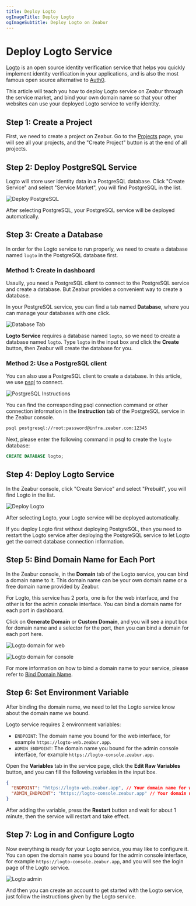 ```yaml
---
title: Deploy Logto
ogImageTitle: Deploy Logto
ogImageSubtitle: Deploy Logto on Zeabur
---
```



# Deploy Logto Service

[Logto](https://logto.io/) is an open source identity verification service that helps you quickly implement identity verification in your applications, and is also the most famous open source alternative to [Auth0](https://auth0.com/).

This article will teach you how to deploy Logto service on Zeabur through the service market, and bind your own domain name so that your other websites can use your deployed Logto service to verify identity.

## Step 1: Create a Project

First, we need to create a project on Zeabur. Go to the [Projects](https://dash.zeabur.com/projects) page, you will see all your projects, and the "Create Project" button is at the end of all projects.

## Step 2: Deploy PostgreSQL Service

Logto will store user identity data in a PostgreSQL database. Click "Create Service" and select "Service Market", you will find PostgreSQL in the list.

![Deploy PostgreSQL](/marketplace/postgresql/deploy.png)

After selecting PostgreSQL, your PostgreSQL service will be deployed automatically.

## Step 3: Create a Database

In order for the Logto service to run properly, we need to create a database named `logto` in the PostgreSQL database first.

### Method 1: Create in dashboard

Usaully, you need a PostgreSQL client to connect to the PostgreSQL service and create a database. But Zeabur provides a convenient way to create a database.

In your PostgreSQL service, you can find a tab named **Database**, where you can manage your databases with one click.

![Database Tab](/marketplace/postgresql/create-database.png)

**Logto Service** requires a database named `logto`, so we need to create a database named `logto`.
Type `logto` in the input box and click the **Create** button, then Zeabur will create the database for you.

### Method 2: Use a PostgreSQL client

You can also use a PostgreSQL client to create a database. In this article, we use [psql](https://www.postgresql.org/docs/9.1/app-psql.html) to connect.

![PostgreSQL Instructions](/marketplace/postgresql/connect.png)

You can find the corresponding psql connection command or other connection information in the **Instruction** tab of the PostgreSQL service in the Zeabur console.

```bash
psql postgresql://root:password@infra.zeabur.com:12345
```

Next, please enter the following command in psql to create the `logto` database:

```sql
CREATE DATABASE logto;
```

## Step 4: Deploy Logto Service

In the Zeabur console, click "Create Service" and select "Prebuilt", you will find Logto in the list.

![Deploy Logto](/marketplace/logto/prebuilt.png)

After selecting Logto, your Logto service will be deployed automatically.

<Callout>
  If you deploy Logto first without deploying PostgreSQL, then you need to
  restart the Logto service after deploying the PostgreSQL service to let Logto
  get the correct database connection information.
</Callout>

## Step 5: Bind Domain Name for Each Port

In the Zeabur console, in the **Domain** tab of the Logto service, you can bind a domain name to it. This domain name can be your own domain name or a free domain name provided by Zeabur.

For Logto, this service has 2 ports, one is for the web interface, and the other is for the admin console interface. You can bind a domain name for each port in dashboard.

Click on **Generate Domain** or **Custom Domain**, and you will see a input box for domain name and a selector for the port, then you can bind a domain for each port here.

![Logto domain for web](/marketplace/logto/web-domain.png)

![Logto domain for console](/marketplace/logto/console-domain.png)

For more information on how to bind a domain name to your service, please refer to [Bind Domain Name](../deploy/domain-binding).

## Step 6: Set Environment Variable

After binding the domain name, we need to let the Logto service know about the domain name we bound.

Logto service requires 2 environment variables:

- `ENDPOINT`: The domain name you bound for the web interface, for example `https://logto-web.zeabur.app`.
- `ADMIN_ENDPOINT`: The domain name you bound for the admin console interface, for example `https://logto-console.zeabur.app`.

Open the **Variables** tab in the service page, click the **Edit Raw Variables** button, and you can fill the following variables in the input box.

```json
{
  "ENDPOINT": "https://logto-web.zeabur.app", // Your domain name for web interface
  "ADMIN_ENDPOINT": "https://logto-console.zeabur.app" // Your domain name for admin console interface
}
```

After adding the variable, press the **Restart** button and wait for about 1 minute, then the service will restart and take effect.

## Step 7: Log in and Configure Logto

Now everything is ready for your Logto service, you may like to configure it. You can open the domain name you bound for the admin console interface, for example `https://logto-console.zeabur.app`, and you will see the login page of the Logto service.

![Logto admin](/marketplace/logto/admin.png)

And then you can create an account to get started with the Logto service, just follow the instructions given by the Logto service.
